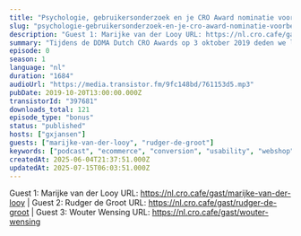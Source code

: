```yaml
---
title: "Psychologie, gebruikersonderzoek en je CRO Award nominatie voorbereiden, met Wouter Wensing (ISM eCompany), Rudger de Groot (MintMinds) en Marijke van der Looy (Lampenlicht)"
slug: "psychologie-gebruikersonderzoek-en-je-cro-award-nominatie-voorbereiden-met-wouter-wensing-ism-ecompany-rudger-de-groot-mintminds-en-marijke-van-der-looy-lampenlicht"
description: "Guest 1: Marijke van der Looy URL: https://nl.cro.cafe/gast/marijke-van-der-looy | Guest 2: Rudger de Groot URL: https://nl.cro.cafe/gast/rudger-de-groot | Guest 3: Wouter Wensing URL: https://nl.cro.cafe/gast/wouter-wensing"
summary: "Tijdens de DDMA Dutch CRO Awards op 3 oktober 2019 deden we live verslag vanaf het event.\r\n\r\nIn deze clip praten we met Wouter Wensing van ISM, Rudger de Groot van Mintminds en Marijke van der Looy van LampenLicht."
episode: 0
season: 1
language: "nl"
duration: "1684"
audioUrl: "https://media.transistor.fm/9fc148bd/761153d5.mp3"
pubDate: 2019-10-20T13:00:00.000Z
transistorId: "397681"
downloads_total: 121
episode_type: "bonus"
status: "published"
hosts: ["gxjansen"]
guests: ["marijke-van-der-looy", "rudger-de-groot"]
keywords: ["podcast", "ecommerce", "conversion", "usability", "webshop", "english"]
createdAt: 2025-06-04T21:37:51.000Z
updatedAt: 2025-07-15T06:03:51.000Z
---
```


Guest 1: Marijke van der Looy URL: https://nl.cro.cafe/gast/marijke-van-der-looy | Guest 2: Rudger de Groot URL: https://nl.cro.cafe/gast/rudger-de-groot | Guest 3: Wouter Wensing URL: https://nl.cro.cafe/gast/wouter-wensing

